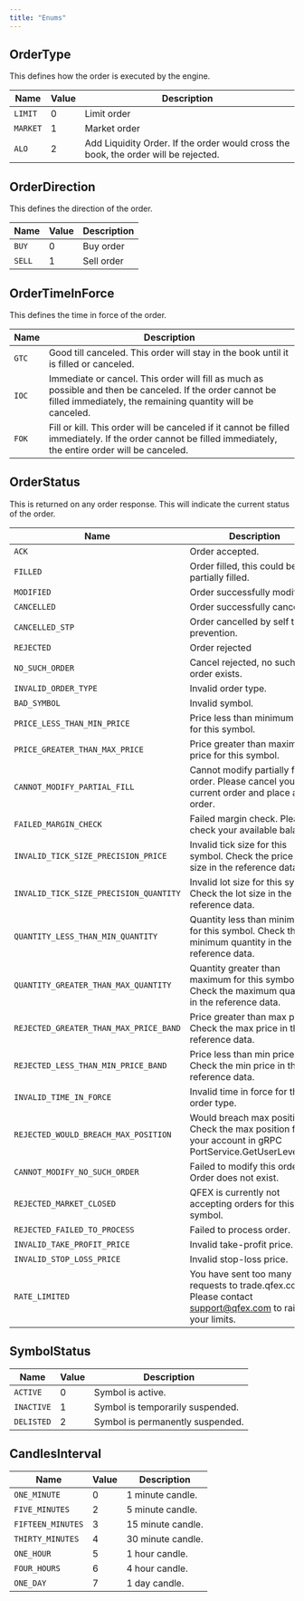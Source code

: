 ```yaml
---
title: "Enums"
---
```


## OrderType

This defines how the order is executed by the engine.

| Name     | Value | Description                                                                         |
| -------- | ----- | ----------------------------------------------------------------------------------- |
| `LIMIT`  | 0     | Limit order                                                                         |
| `MARKET` | 1     | Market order                                                                        |
| `ALO`    | 2     | Add Liquidity Order. If the order would cross the book, the order will be rejected. |

## OrderDirection

This defines the direction of the order.

| Name   | Value | Description |
| ------ | ----- | ----------- |
| `BUY`  | 0     | Buy order   |
| `SELL` | 1     | Sell order  |

## OrderTimeInForce

This defines the time in force of the order.

| Name  | Description                                                                                                                                                             |
| ----- | ----------------------------------------------------------------------------------------------------------------------------------------------------------------------- |
| `GTC` | Good till canceled. This order will stay in the book until it is filled or canceled.                                                                                    |
| `IOC` | Immediate or cancel. This order will fill as much as possible and then be canceled. If the order cannot be filled immediately, the remaining quantity will be canceled. |
| `FOK` | Fill or kill. This order will be canceled if it cannot be filled immediately. If the order cannot be filled immediately, the entire order will be canceled.             |

## OrderStatus

This is returned on any order response. This will indicate the current status of the order.

| Name                                   | Description                                                                                              |
| -------------------------------------- | -------------------------------------------------------------------------------------------------------- |
| `ACK`                                  | Order accepted.                                                                                          |
| `FILLED`                               | Order filled, this could be partially filled.                                                            |
| `MODIFIED`                             | Order successfully modified.                                                                             |
| `CANCELLED`                            | Order successfully cancelled.                                                                            |
| `CANCELLED_STP`                        | Order cancelled by self trade prevention.                                                                |
| `REJECTED`                             | Order rejected                                                                                           |
| `NO_SUCH_ORDER`                        | Cancel rejected, no such order exists.                                                                   |
| `INVALID_ORDER_TYPE`                   | Invalid order type.                                                                                      |
| `BAD_SYMBOL`                           | Invalid symbol.                                                                                          |
| `PRICE_LESS_THAN_MIN_PRICE`            | Price less than minimum price for this symbol.                                                           |
| `PRICE_GREATER_THAN_MAX_PRICE`         | Price greater than maximum price for this symbol.                                                        |
| `CANNOT_MODIFY_PARTIAL_FILL`           | Cannot modify partially filled order. Please cancel your current order and place a new order.            |
| `FAILED_MARGIN_CHECK`                  | Failed margin check. Please check your available balance.                                                |
| `INVALID_TICK_SIZE_PRECISION_PRICE`    | Invalid tick size for this symbol. Check the price tick size in the reference data.                      |
| `INVALID_TICK_SIZE_PRECISION_QUANTITY` | Invalid lot size for this symbol. Check the lot size in the reference data.                              |
| `QUANTITY_LESS_THAN_MIN_QUANTITY`      | Quantity less than minimum for this symbol. Check the minimum quantity in the reference data.            |
| `QUANTITY_GREATER_THAN_MAX_QUANTITY`   | Quantity greater than maximum for this symbol. Check the maximum quantity in the reference data.         |
| `REJECTED_GREATER_THAN_MAX_PRICE_BAND` | Price greater than max price. Check the max price in the reference data.                                 |
| `REJECTED_LESS_THAN_MIN_PRICE_BAND`    | Price less than min price. Check the min price in the reference data.                                    |
| `INVALID_TIME_IN_FORCE`                | Invalid time in force for this order type.                                                               |
| `REJECTED_WOULD_BREACH_MAX_POSITION`   | Would breach max position. Check the max position for your account in gRPC PortService.GetUserLeverage.  |
| `CANNOT_MODIFY_NO_SUCH_ORDER`          | Failed to modify this order. Order does not exist.                                                       |
| `REJECTED_MARKET_CLOSED`               | QFEX is currently not accepting orders for this symbol.                                                  |
| `REJECTED_FAILED_TO_PROCESS`           | Failed to process order.                                                                                 |
| `INVALID_TAKE_PROFIT_PRICE`            | Invalid take-profit price.                                                                               |
| `INVALID_STOP_LOSS_PRICE`              | Invalid stop-loss price.                                                                                 |
| `RATE_LIMITED`                         | You have sent too many requests to trade.qfex.com. Please contact support@qfex.com to raise your limits. |

## SymbolStatus

| Name       | Value | Description                      |
| ---------- | ----- | -------------------------------- |
| `ACTIVE`   | 0     | Symbol is active.                |
| `INACTIVE` | 1     | Symbol is temporarily suspended. |
| `DELISTED` | 2     | Symbol is permanently suspended. |

## CandlesInterval

| Name              | Value | Description       |
| ----------------- | ----- | ----------------- |
| `ONE_MINUTE`      | 0     | 1 minute candle.  |
| `FIVE_MINUTES`    | 2     | 5 minute candle.  |
| `FIFTEEN_MINUTES` | 3     | 15 minute candle. |
| `THIRTY_MINUTES`  | 4     | 30 minute candle. |
| `ONE_HOUR`        | 5     | 1 hour candle.    |
| `FOUR_HOURS`      | 6     | 4 hour candle.    |
| `ONE_DAY`         | 7     | 1 day candle.     |
